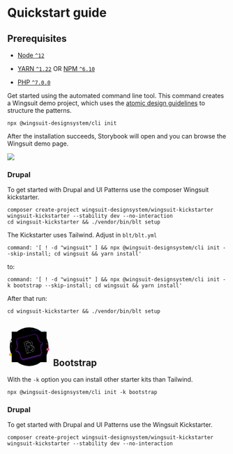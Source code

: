 # Quickstart guide

## Prerequisites

- [Node `^12`](https://nodejs.org)
- [YARN `^1.22`](https://classic.yarnpkg.com/) OR [NPM `^6.10`](https://docs.npmjs.com/)

- [PHP `^7.0.0`](https://php.net)

Get started using the automated command line tool. This command creates a Wingsuit demo project, which uses the [atomic design guidelines](https://bradfrost.com/blog/post/atomic-web-design/) to structure the patterns.

```shell
npx @wingsuit-designsystem/cli init
```

After the installation succeeds, Storybook will open and you can browse the Wingsuit demo page.

<img src="/images/storybook.png"/>

### Drupal
To get started with Drupal and UI Patterns use the composer Wingsuit kickstarter.
```shell
composer create-project wingsuit-designsystem/wingsuit-kickstarter wingsuit-kickstarter --stability dev --no-interaction
cd wingsuit-kickstarter && ./vendor/bin/blt setup
```
The Kickstarter uses Tailwind. Adjust in `blt/blt.yml`
```
command: '[ ! -d "wingsuit" ] && npx @wingsuit-designsystem/cli init --skip-install; cd wingsuit && yarn install'
```
to:
```
command: '[ ! -d "wingsuit" ] && npx @wingsuit-designsystem/cli init -k bootstrap --skip-install; cd wingsuit && yarn install'
```
After that run:
```
cd wingsuit-kickstarter && ./vendor/bin/blt setup
```

## <svg xmlns="http://www.w3.org/2000/svg" width="100" className="img-fluid mb-3 mb-md-0" role="img" viewBox="0 0 900 800"><title>Bootstrap</title><defs><filter id="filter0_d" width="704" height="623.928" x="98" y="96" colorInterpolationFilters="sRGB" filterUnits="userSpaceOnUse"><feFlood floodOpacity="0" result="BackgroundImageFix"></feFlood><feColorMatrix in="SourceAlpha" values="0 0 0 0 0 0 0 0 0 0 0 0 0 0 0 0 0 0 127 0"></feColorMatrix><feOffset dy="8"></feOffset><feGaussianBlur stdDeviation="16"></feGaussianBlur><feColorMatrix values="0 0 0 0 0.423529 0 0 0 0 0.0666667 0 0 0 0 0.956863 0 0 0 0.25 0"></feColorMatrix><feBlend in2="BackgroundImageFix" result="effect1_dropShadow"></feBlend><feBlend in="SourceGraphic" in2="effect1_dropShadow" result="shape"></feBlend></filter><filter id="filter1_d" width="704" height="623.928" x="98" y="96" colorInterpolationFilters="sRGB" filterUnits="userSpaceOnUse"><feFlood floodOpacity="0" result="BackgroundImageFix"></feFlood><feColorMatrix in="SourceAlpha" values="0 0 0 0 0 0 0 0 0 0 0 0 0 0 0 0 0 0 127 0"></feColorMatrix><feOffset dy="8"></feOffset><feGaussianBlur stdDeviation="16"></feGaussianBlur><feColorMatrix values="0 0 0 0 0.423529 0 0 0 0 0.0666667 0 0 0 0 0.956863 0 0 0 0.25 0"></feColorMatrix><feBlend in2="BackgroundImageFix" result="effect1_dropShadow"></feBlend><feBlend in="SourceGraphic" in2="effect1_dropShadow" result="shape"></feBlend></filter><filter id="filter2_d" width="260.144" height="302.767" x="327.804" y="252.368" colorInterpolationFilters="sRGB" filterUnits="userSpaceOnUse"><feFlood floodOpacity="0" result="BackgroundImageFix"></feFlood><feColorMatrix in="SourceAlpha" values="0 0 0 0 0 0 0 0 0 0 0 0 0 0 0 0 0 0 127 0"></feColorMatrix><feOffset dy="4"></feOffset><feGaussianBlur stdDeviation="8"></feGaussianBlur><feColorMatrix values="0 0 0 0 0 0 0 0 0 0 0 0 0 0 0 0 0 0 0.15 0"></feColorMatrix><feBlend in2="BackgroundImageFix" result="effect1_dropShadow"></feBlend><feBlend in="SourceGraphic" in2="effect1_dropShadow" result="shape"></feBlend></filter><filter id="filter3_d" width="261.369" height="303.992" x="327.192" y="251.755" colorInterpolationFilters="sRGB" filterUnits="userSpaceOnUse"><feFlood floodOpacity="0" result="BackgroundImageFix"></feFlood><feColorMatrix in="SourceAlpha" values="0 0 0 0 0 0 0 0 0 0 0 0 0 0 0 0 0 0 127 0"></feColorMatrix><feOffset dy="4"></feOffset><feGaussianBlur stdDeviation="8"></feGaussianBlur><feColorMatrix values="0 0 0 0 0 0 0 0 0 0 0 0 0 0 0 0 0 0 0.15 0"></feColorMatrix><feBlend in2="BackgroundImageFix" result="effect1_dropShadow"></feBlend><feBlend in="SourceGraphic" in2="effect1_dropShadow" result="shape"></feBlend></filter><linearGradient id="paint1_linear" x1="211.405" x2="769.059" y1="251.5" y2="494.972" gradientUnits="userSpaceOnUse"><stop offset="0" stopColor="#9013fe"></stop><stop offset=".995" stopColor="#6610f2"></stop></linearGradient><linearGradient id="paint2_linear" x1="363.642" x2="515.493" y1="319.901" y2="465.49" gradientUnits="userSpaceOnUse"><stop offset="0" stopColor="#fff"></stop><stop offset="1" stopColor="#f1e5fc"></stop></linearGradient><radialGradient id="paint0_radial" cx="0" cy="0" r="1" gradientTransform="rotate(90 25 425) scale(400)" gradientUnits="userSpaceOnUse"><stop offset="0" stopColor="#ced4da"></stop><stop offset="1" stopColor="#ced4da" stopOpacity="0"></stop></radialGradient><clipPath id="clip0"><path fill="#fff" d="M0 0h900v800H0z"></path></clipPath></defs><g clipPath="url(#clip0)"><circle cx="450" cy="400" r="400" fill="url(#paint0_radial)"></circle><path fill="#ffc107" fillRule="evenodd" d="M138 539h98v46h-98v-46zm100-2v50H136v-50h102z" clipRule="evenodd"></path><path fill="#ffc107" fillRule="evenodd" d="M238 539h89a7 7 0 017 7v32a7 7 0 01-7 7h-89v-46zm89-2a9 9 0 019 9v32a9 9 0 01-9 9h-91v-50h91zm-281.816 0c-5.072 0-9.184 4.029-9.184 9v32c0 4.971 4.112 9 9.184 9H136v-50H45.184zM60 558a4 4 0 000 8h52a4 4 0 000-8H60z" clipRule="evenodd"></path><path fill="#007bff" fillRule="evenodd" d="M115 400a8 8 0 100-16 8 8 0 000 16zm0 2c5.523 0 10-4.477 10-10s-4.477-10-10-10-10 4.477-10 10 4.477 10 10 10zm-30 0c5.523 0 10-4.477 10-10s-4.477-10-10-10-10 4.477-10 10 4.477 10 10 10zm0-5a5 5 0 100-10 5 5 0 000 10zm53-15a4 4 0 00-4 4v12a4 4 0 004 4h12a4 4 0 004-4v-12a4 4 0 00-4-4h-12zm11.676 5.324a1.103 1.103 0 00-1.591.033l-5.115 6.517-3.084-3.084a1.105 1.105 0 00-1.562 1.563l3.898 3.898a1.103 1.103 0 001.589-.03l5.881-7.351a1.103 1.103 0 00-.016-1.546zM180 384h-12a2 2 0 00-2 2v12a2 2 0 002 2h12a2 2 0 002-2v-12a2 2 0 00-2-2zm-12-2a4 4 0 00-4 4v12a4 4 0 004 4h12a4 4 0 004-4v-12a4 4 0 00-4-4h-12z" clipRule="evenodd"></path><path fill="#adb5bd" fillRule="evenodd" d="M473 554c0-5.523 4.477-10 10-10h260c5.523 0 10 4.477 10 10v130.125c0 5.523-4.477 10-10 10H626.646a7.994 7.994 0 00-5.64 2.327l-6.596 6.556c-.78.776-2.04.776-2.82 0l-6.596-6.556a7.994 7.994 0 00-5.64-2.327H483c-5.523 0-10-4.477-10-10V554zm10-8a8 8 0 00-8 8v29h276v-29a8 8 0 00-8-8H483zm268 39H475v99.125a8 8 0 008 8h116.354a10 10 0 017.05 2.908L613 701.59l6.596-6.557a10 10 0 017.05-2.908H743a8 8 0 008-8V585z" clipRule="evenodd"></path><path fill="#007bff" fillRule="evenodd" d="M503 74c0-5.523 4.477-10 10-10h260c5.523 0 10 4.477 10 10v160c0 5.523-4.477 10-10 10H513c-5.523 0-10-4.477-10-10V74zm10-8a8 8 0 00-8 8v29h276V74a8 8 0 00-8-8H513zm268 39H505v97h276v-97zm0 99H644v38h129a8 8 0 008-8v-30zm-139 38v-38H505v30a8 8 0 008 8h129z" clipRule="evenodd"></path><path fill="#007bff" fillRule="evenodd" d="M756.293 79.293a1 1 0 011.414 0L762 83.586l4.293-4.293a1 1 0 111.414 1.414L763.414 85l4.293 4.293a1 1 0 11-1.414 1.414L762 86.414l-4.293 4.293a1 1 0 11-1.414-1.414L760.586 85l-4.293-4.293a1 1 0 010-1.414z" clipRule="evenodd"></path><path fill="#007bff" d="M673 223a4 4 0 014-4h72a4 4 0 010 8h-72a4 4 0 01-4-4zm-140 0a4 4 0 014-4h72a4 4 0 010 8h-72a4 4 0 01-4-4z"></path><path fill="#e83e8c" fillRule="evenodd" d="M757 432H475a7 7 0 00-7 7v32a7 7 0 007 7h282a7 7 0 007-7v-32a7 7 0 00-7-7zm-282-2a9 9 0 00-9 9v32a9 9 0 009 9h282a9 9 0 009-9v-32a9 9 0 00-9-9H475zm310 0a9 9 0 00-9 9v32a9 9 0 009 9h72a9 9 0 009-9v-32a9 9 0 00-9-9h-72zm10 21a4 4 0 000 8h52a4 4 0 000-8h-52z" clipRule="evenodd"></path><path fill="#dc3545" fillRule="evenodd" d="M825 336H541a6 6 0 100 12h284a6 6 0 100-12zm-284-2a8 8 0 000 16h284a8 8 0 000-16H541z" clipRule="evenodd"></path><path fill="#dc3545" d="M533 342a8 8 0 018-8h242v16H541a8 8 0 01-8-8z"></path><path fill="#adb5bd" fillRule="evenodd" d="M57 271a6 6 0 00-6 6v28a6 6 0 006 6h81.515a6 6 0 014.242 1.757l7.536 7.536a1 1 0 001.414 0l7.536-7.536a6 6 0 014.242-1.757H245a6 6 0 006-6v-28a6 6 0 00-6-6H57zm33 16a4 4 0 000 8h122a4 4 0 000-8H90z" clipRule="evenodd"></path><path fill="#20c997" fillRule="evenodd" d="M253 157c0-5.523-4.477-10-10-10H141c-5.523 0-10 4.477-10 10v39a1 1 0 002 0v-39a8 8 0 018-8h102a8 8 0 018 8v39a1 1 0 001 1h198a1 1 0 000-2H253v-38z" clipRule="evenodd"></path><path fill="#20c997" d="M151 174a4 4 0 014-4h72a4 4 0 010 8h-72a4 4 0 01-4-4z"></path><path fill="url(#paint1_linear)" fillRule="evenodd" d="M202.606 300.603c-8.615-28.187 6.531-60.366 36.506-68.398l309.643-82.969c29.975-8.031 59.181 12.264 65.814 40.982 6.371 27.588 17.095 62.662 33.744 89.141 16.7 26.562 36.732 40.854 62.058 36.589l7.125 26.591c-24.065 8.969-34.268 31.362-35.45 62.716-1.178 31.256 7.072 66.993 15.348 94.07 8.615 28.187-6.531 60.366-36.506 68.398l-309.643 82.969c-29.975 8.031-59.181-12.264-65.814-40.982-6.371-27.587-17.095-62.661-33.744-89.141-16.7-26.562-36.732-40.854-62.058-36.588l-7.125-26.592c24.065-8.969 34.268-31.362 35.45-62.715 1.178-31.257-7.072-66.994-15.348-94.071z" clipRule="evenodd" filter="url(#filter0_d)"></path><path fillOpacity=".15" fillRule="evenodd" d="M239.37 233.171c-29.369 7.87-44.275 39.435-35.808 67.14 8.286 27.109 16.576 62.974 15.391 94.4-1.175 31.158-11.239 53.906-35.25 63.291l6.659 24.848c25.486-3.877 45.576 10.791 62.172 37.187 16.739 26.623 27.493 61.828 33.872 89.448 6.519 28.227 35.21 48.11 64.58 40.241l309.644-82.969c29.369-7.87 44.275-39.435 35.807-67.139-8.285-27.11-16.575-62.975-15.39-94.401 1.175-31.158 11.239-53.906 35.25-63.29l-6.659-24.849c-25.486 3.877-45.576-10.791-62.172-37.186-16.739-26.624-27.493-61.829-33.872-89.449-6.519-28.227-35.21-48.11-64.58-40.241L239.37 233.171zm471.001 82.777c-25.326 4.265-45.358-10.027-62.058-36.589-16.649-26.479-27.373-61.553-33.744-89.141-6.633-28.718-35.839-49.013-65.814-40.982l-309.643 82.969c-29.975 8.032-45.121 40.211-36.506 68.398 8.276 27.077 16.526 62.814 15.348 94.071-1.182 31.353-11.385 53.746-35.45 62.715l7.125 26.592c25.326-4.266 45.358 10.026 62.058 36.588 16.649 26.479 27.373 61.554 33.744 89.141 6.633 28.718 35.839 49.013 65.814 40.982l309.643-82.969c29.975-8.032 45.121-40.211 36.506-68.398-8.276-27.077-16.526-62.814-15.348-94.07 1.182-31.354 11.385-53.747 35.45-62.716l-7.125-26.591z" clipRule="evenodd" filter="url(#filter1_d)"></path><path fill="url(#paint2_linear)" d="M494.943 510.853c48.05-12.875 70.547-44.737 59.895-84.492-8.052-30.051-34.542-46.271-66.141-41.494l-.336-1.252c21.532-9.796 33.472-35.977 27.056-59.924-9.143-34.12-41.392-49.3-81.46-38.564l-88.221 23.639a2 2 0 00-1.414 2.449l59.481 221.988a2 2 0 002.45 1.414l88.69-23.764zM386.538 328.532l46.642-12.498c25.355-6.794 42.858.93 48.478 21.903 5.997 22.382-7.395 39.39-37.759 47.526l-39.286 10.527-18.075-67.458zm45.167 168.567l-19.92-74.345 46.328-12.414c33.181-8.891 53.753-.983 60.296 23.434 6.542 24.416-6.724 41.894-38.34 50.366l-48.364 12.959z" filter="url(#filter2_d)"></path><path fill="#fff" fillRule="evenodd" d="M343.839 311.345a2.5 2.5 0 011.767-3.062l88.221-23.639c20.12-5.391 38.326-4.288 52.67 2.492 14.355 6.784 24.796 19.232 29.403 36.426 6.438 24.026-5.424 50.293-26.947 60.331l.111.414c31.637-4.594 58.171 11.749 66.257 41.925 5.36 20.004 2.385 38.065-8.009 52.744-10.386 14.667-28.139 25.902-52.24 32.36l-88.69 23.764a2.5 2.5 0 01-3.062-1.768l-59.481-221.987zm2.026-2.096a1.5 1.5 0 00-1.06 1.837l59.481 221.988a1.5 1.5 0 001.837 1.06l88.691-23.764c23.949-6.418 41.47-17.551 51.682-31.972 10.203-14.409 13.151-32.157 7.859-51.908-7.981-29.786-34.216-45.87-65.584-41.129l-.442.067-.561-2.093.386-.175c21.297-9.689 33.137-35.616 26.78-59.34-4.536-16.926-14.791-29.128-28.864-35.78-14.083-6.656-32.036-7.775-51.984-2.43l-88.221 23.639zm40.061 18.929l47.124-12.627c12.743-3.414 23.585-3.201 31.974.566 8.408 3.775 14.275 11.085 17.117 21.691 3.034 11.325 1.167 21.34-5.336 29.545-6.485 8.183-17.539 14.51-32.777 18.593l-39.768 10.656-18.334-68.424zm1.224.707l17.817 66.492 38.802-10.397c15.126-4.053 25.951-10.297 32.253-18.248 6.284-7.929 8.115-17.61 5.153-28.666-2.778-10.367-8.473-17.405-16.56-21.037-8.106-3.64-18.693-3.891-31.306-.512l-46.159 12.368zm24.022 93.515l46.812-12.543c16.638-4.458 30.197-4.729 40.447-.757 10.282 3.985 17.155 12.209 20.461 24.544 3.303 12.329 1.615 22.969-4.946 31.595-6.545 8.603-17.885 15.133-33.748 19.384l-48.846 13.088-20.18-75.311zm1.225.707l19.662 73.379 47.88-12.829c15.753-4.221 26.854-10.666 33.211-19.024 6.341-8.335 8.014-18.643 4.776-30.73-3.238-12.081-9.921-20.019-19.856-23.87-9.967-3.863-23.284-3.643-39.827.79l-45.846 12.284z" clipRule="evenodd" filter="url(#filter3_d)"></path></g></svg> Bootstrap

With the `-k` option you can install other starter kits than Tailwind.

```shell
npx @wingsuit-designsystem/cli init -k bootstrap
```

### Drupal
To get started with Drupal and UI Patterns use the Wingsuit Kickstarter.
```shell
composer create-project wingsuit-designsystem/wingsuit-kickstarter wingsuit-kickstarter --stability dev --no-interaction
```
